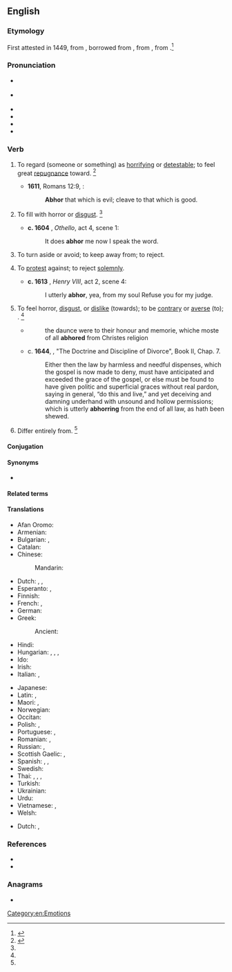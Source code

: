 ==English==
{{was wotd|2008|March|4}}

===Etymology===
{{root|en|ine-pro|*ǵʰers-}}
First attested in 1449, from {{inh|en|enm|abhorren}}, borrowed from {{bor|en|frm|abhorrer}}, from {{der|en|la|abhorreō||shrink away from in horror}}, from {{prefix|la|ab|gloss1=from|horreō|gloss2=stand aghast, bristle with fear|nocat=1}}.<ref>{{R:CDOE|page=2}}</ref>

===Pronunciation===
* {{a|RP}} {{IPA|en|/əbˈhɔː(ɹ)/}}
* {{a|US}} {{IPA|en|/æbˈhɔɹ/|/əbˈhɔɹ/}}
* {{audio|en|en-uk-abhor.ogg|Audio (UK)}}
* {{audio|en|en-us-abhor.ogg|Audio (US)}}
* {{audio|en|en-au-abhor.ogg|Audio (AU)}}
* {{rhymes|en|ɔːɹ}}

===Verb===
{{en-verb|++}}

# {{lb|en|transitive}} To regard (someone or something) as [[horrifying]] or [[detestable]]; to feel great [[repugnance]] toward. {{defdate|First attested from around (1350 to 1470).}}<ref name=SOED>{{R:SOED5|page=4}}</ref>
#:{{syn|en|detest|disdain|loathe}}
#:{{ux|en|I absolutely '''abhor''' being stuck in traffic jams}}
#* '''1611''', Romans 12:9, {{w|Authorized King James Version|King James Bible}}:
#*: '''Abhor''' that which is evil; cleave to that which is good.
# {{lb|en|transitive|obsolete|impersonal}} To fill with horror or [[disgust]]. {{defdate|Attested from the mid 16<sup>th</sup> century until the early 17<sup>th</sup> century.}}<ref name=SOED/>
#* '''c. 1604''' {{w|William Shakespeare}}, ''Othello'', act 4, scene 1:
#*: It does '''abhor''' me now I speak the word.
# {{lb|en|transitive}} To turn aside or avoid; to keep away from; to reject.
# {{lb|en|transitive|canon law|obsolete}} To [[protest]] against; to reject [[solemnly]].
#* '''c. 1613''' {{w|William Shakespeare}}, ''Henry VIII'', act 2, scene 4:
#*: I utterly '''abhor''', yea, from my soul Refuse you for my judge.
# {{lb|en|intransitive|obsolete}} To feel horror, [[disgust]], or [[dislike]] (towards); to be [[contrary]] or [[averse]] (to); {{non-gloss definition|construed with ''from''}}. {{defdate|Attested from the mid 16<sup>th</sup> century until the mid 17<sup>th</sup> century.}}<ref name=SOED/>
#* {{RQ:Elyot Governour}}
#*: the daunce were to their honour and memorie, whiche moste of all '''abhored''' from Christes religion
#* c. '''1644''', {{w|John Milton}}, "The Doctrine and Discipline of Divorce", Book II, Chap. 7.
#*: Either then the law by harmless and needful dispenses, which the gospel is now made to deny, must have anticipated and exceeded the grace of the gospel, or else must be found to have given politic and superficial graces without real pardon, saying in general, “do this and live,” and yet deceiving and damning underhand with unsound and hollow permissions; which is utterly '''abhorring''' from the end of all law, as hath been shewed.
# {{lb|en|intransitive|obsolete}} Differ entirely from. {{defdate|Attested from the mid 16<sup>th</sup> century until the late 17<sup>th</sup> century.}}<ref name=SOED/>

====Conjugation====
{{en-conj-simple|stem=abhorr}}

====Synonyms====
* {{sense|to regard as horrifying or detestable}} {{seeSynonyms|en|hate|sense=1}}

====Related terms====
{{col4|en
|abhorred
|abhorrence
|abhorrency
|abhorrent
|abhorrently
|abhorrer
|abhorrible
|abhorring
}}
{{rootsee|en|ǵʰers}}

====Translations====
{{trans-top|to regard with horror or detestation}}
* Afan Oromo: {{t+|om|balfuu}}
* Armenian: {{t+|hy|ատել}}
* Bulgarian: {{t+|bg|отвращавам|alt=отвращавам се}}, {{t|bg|гнуся|alt=гнуся се}}
* Catalan: {{t+|ca|avorrir}}
* Chinese:
*: Mandarin: {{t+|cmn|痛恨|tr=tònghèn}}
* Dutch: {{t+|nl|verafschuwen}}, {{t|nl|walgen van}}, {{t|nl|gruwen van}}
* Esperanto: {{t+|eo|abomeni}}, {{t|eo|malamegi}}
* Finnish: {{t+|fi|inhota}}
* French: {{t+|fr|avoir horreur|alt=avoir horreur de}}, {{t+|fr|abhorrer}}
* German: {{t+|de|verabscheuen}}
* Greek:
*: Ancient: {{t|grc|στυγέω}}
* Hindi: {{t|hi|घृणा करना|m-p}}
* Hungarian: {{t+|hu|irtózik}}, {{t+|hu|iszonyodik}}, {{t|hu|viszolyog}}, {{t+|hu|gyűlöl}}
* Ido: {{t+|io|abominar}}
* Irish: {{t|ga|adhfhuathaigh}}
* Italian: {{t+|it|aborrire}}, {{t+|it|abominare}}
{{trans-mid}}
* Japanese: {{t+|ja|忌む|tr=imu}}
* Latin: {{t|la|abhorreō}}, {{t|la|abōminor}}
* Maori: {{t|mi|konekone}}, {{t|mi|whakahouhou}}
* Norwegian: {{t+|no|avsky}}
* Occitan: {{t+|oc|aborrir|}}
* Polish: {{t|pl|czuć odrazę}}, {{t|pl|nie cierpieć}}
* Portuguese: {{t+|pt|abominar}}, {{t+|pt|detestar}}
* Romanian: {{t+|ro|abhora}}, {{t+|ro|detesta}}
* Russian: {{t+|ru|ненави́деть}}, {{t|ru|пита́ть отвраще́ние}}
* Scottish Gaelic: {{t|gd|gràinich}}, {{t|gd|fuathaich}}
* Spanish: {{t+|es|aborrecer}}, {{t+|es|detestar}}, {{t+|es|abominar}}
* Swedish: {{t+|sv|avsky}}
* Thai: {{t+|th|เกลียด}}, {{t|th|เกลียดชัง|tr=glìat chang}}, {{t+|th|ชัง}}, {{t+|th|ขยะแขยง|tr=kae-ya-kae-yaeng}}
* Turkish: {{t+|tr|nefret etmek}}
* Ukrainian: {{t|uk|морально ненавидіти|impf}}
* Urdu: {{t|ur|گھرنا کرنا|tr=ghŕṇā karnā}}
* Vietnamese: {{t+check|vi|ghê tởm}}, {{t|vi|ghét cay ghét đắng}}
* Welsh: {{t|cy|cashau}}
{{trans-bottom}}

{{trans-top|to reject with disdain}}
* Dutch: {{t+|nl|verwerpen}},
{{trans-mid}}
{{trans-bottom}}

===References===
* {{R:Webster 1913}}
* {{R:Century 1911}}
<references/>

===Anagrams===
* {{anagrams|en|a=abhor|Bohra|Borah|broha}}

[[Category:en:Emotions]]